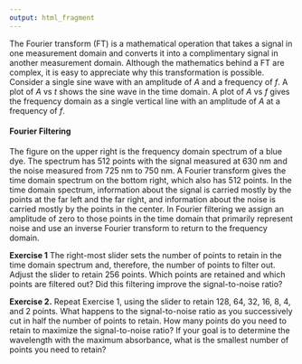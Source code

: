 ```yaml
---
output: html_fragment
---
```


<!-- text for activity 5 -->

The Fourier transform (FT) is a mathematical operation that takes a signal in one measurement domain and converts it into a complimentary signal in another measurement domain. Although the mathematics behind a FT are complex, it is easy to appreciate why this transformation is possible. Consider a single sine wave with an amplitude of $A$ and a frequency of $f$. A plot of $A$ vs $t$ shows the sine wave in the time domain. A plot of $A$ vs $f$ gives the frequency domain as a single vertical line with an amplitude of $A$ at a frequency of $f$.

#### Fourier Filtering

The figure on the upper right is the frequency domain spectrum of a blue dye. The spectrum has 512 points with the signal measured at 630 nm and the noise measured from 725 nm to 750 nm. A Fourier transform gives the time domain spectrum on the bottom right, which also has 512 points. In the time domain spectrum, information about the signal is carried mostly by the points at the far left and the far right, and information about the noise is carried mostly by the points in the center. In Fourier filtering we assign an amplitude of zero to those points in the time domain that primarily represent noise and use an inverse Fourier transform to return to the frequency domain.

**Exercise 1** The right-most slider sets the number of points to retain in the time domain spectrum and, therefore, the number of points to filter out. Adjust the slider to retain 256 points. Which points are retained and which points are filtered out? Did this filtering improve the signal-to-noise ratio?

**Exercise 2.** Repeat Exercise 1, using the slider to retain 128, 64, 32, 16, 8, 4, and 2 points. What happens to the signal-to-noise ratio as you successively cut in half the number of points to retain. How many points do you need to retain to maximize the signal-to-noise ratio? If your goal is to determine the wavelength with the maximum absorbance, what is the smallest number of points you need to retain?
